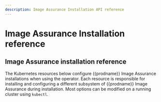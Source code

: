 ```yaml
---
description: Image Assurance Installation API reference
---
```


# Image Assurance Installation reference


## Image Assurance installation reference

The Kubernetes resources below configure {{prodname}} Image Assurance installations when using the operator. Each resource is responsible for installing and configuring a different subsystem of {{prodname}} Image Assurance during installation. Most options can be modified on a running cluster using `kubectl`.

<IAAPI />